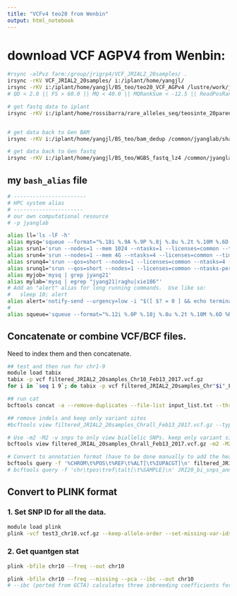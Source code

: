 ```yaml
---
title: "VCFv4 teo20 from Wenbin"
output: html_notebook
---
```


# download VCF AGPV4 from Wenbin:

```bash
#rsync -alPvz farm:/group/jrigrp4/VCF_JRIAL2_20samples/ .
irsync -rKV VCF_JRIAL2_20samples/ i:/iplant/home/yangjl/
irsync -rKV i:/iplant/home/yangjl/BS_teo/teo20_VCF_AGPv4 /lustre/work/jyanglab/jyang21/hugedata/teo20_VCF_AGPv4/
# QD < 2.0 || FS > 60.0 || MQ < 40.0 || MQRankSum < -12.5 || ReadPosRankSum < -8.0

# get fastq data to iplant
irsync -rKV i:/iplant/home/rossibarra/rare_alleles_seq/teosinte_20parents/JRIAL2/JRIAL2_fastq/ /common/jyanglab/shared/dbcenter/teosinte_20parents/


# get data back to Gen BAM
irsync -rKV i:/iplant/home/yangjl/BS_teo/bam_dedup /common/jyanglab/shared/dbcenter/BS_teo/bam_dedup/

# get data back to Gen fastq
irsync -rKV i:/iplant/home/yangjl/BS_teo/WGBS_fastq_lz4 /common/jyanglab/shared/dbcenter/BS_teo/WGBS_fastq

```


## my `bash_alias` file

```bash
# -----------------------
# HPC system alias
# ----------------------
# our own computational resource 
# -p jyanglab

alias ll='ls -lF -h'
alias mysq='squeue --format="%.18i %.9A %.9P %.8j %.8u %.2t %.10M %.6D %R %.9m"'
alias srun1='srun --nodes=1 --mem 1024 --ntasks=1 --licenses=common --time=8:00:00 --pty bash'
alias srun4='srun --nodes=1 --mem 4G --ntasks=4 --licenses=common --time=8:00:00 --pty bash'
alias srunq4='srun --qos=short --nodes=1 --licenses=common --ntasks=4 --mem 32G --time 6:00:00 --pty bash'
alias srunq1="srun --qos=short --nodes=1 --licenses=common --ntasks-per-node=1 --mem-per-cpu=1024 --time 6:00:00 --pty $SHELL"
alias myjob='mysq | grep jyang21'
alias mylab='mysq | egrep "jyang21|raghu|xie186"'
# Add an "alert" alias for long running commands.  Use like so:
#   sleep 10; alert
alias alert='notify-send --urgency=low -i "$([ $? = 0 ] && echo terminal || echo error)" "$(history|tail -n1|sed -e '\''s/^\s*[0-9]\+\s*//;s/[;&|]\s*alert$//'\'')"'
#
alias squeue='squeue --format="%.12i %.0P %.18j %.8u %.2t %.10M %.6D %R %C"'

```


## Concatenate or combine VCF/BCF files.

Need to index them and then concatenate.

```bash
## test and then run for chr1-9
module load tabix
tabix -p vcf filtered_JRIAL2_20samples_Chr10_Feb13_2017.vcf.gz
for i in `seq 1 9`; do tabix -p vcf filtered_JRIAL2_20samples_Chr"$i"_Feb13_2017.vcf.gz; done

## run cat
bcftools concat -a --remove-duplicates --file-list input_list.txt --threads 10 --output-type z -o filtered_JRIAL2_20samples_Chrall_Feb13_2017.vcf.gz

## remove indels and keep only variant sites
#bcftools view filtered_JRIAL2_20samples_Chrall_Feb13_2017.vcf.gz --types snps --min-ac 1 --threads 10 --output-type z -o filtered_JRIAL_20samples_Chrall_03202018_snps.vcf.gz.gz

# Use -m2 -M2 -v snps to only view biallelic SNPs. keep only variant sites using --min-ac
bcftools view filtered_JRIAL_20samples_Chrall_Feb13_2017.vcf.gz -m2 -M2 -v snps --min-ac 1 -Oz -o filtered_JRIAL_20samples_Chrall_03202018_bisnps.vcf.gz

# Convert to annotation format (have to be done manually to add the header)
bcftools query -f '%CHROM\t%POS\t%REF\t%ALT[\t%IUPACGT]\n' filtered_JRIAL_20samples_Chrall_03202018_bisnps.vcf.gz > JRI20_bisnps_annot.txt
# bcftools query -f 'chr\tpos\tref\talt[\t%SAMPLE]\n' JRI20_bi_snps_annot.vcf.gz > JRI20_bi_snps_annot.header

```


## Convert to PLINK format

### 1. Set SNP ID for all the data.
```bash
module load plink
plink -vcf test3_chr10.vcf.gz --keep-allele-order --set-missing-var-ids @_#_\$1_\$2 --make-bed --out chr10
```


### 2. Get quantgen stat

```bash
plink -bfile chr10 --freq --out chr10  

plink -bfile chr10 --freq --missing --pca --ibc --out chr10  
# --ibc (ported from GCTA) calculates three inbreeding coefficients for each sample
```
